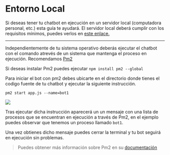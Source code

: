 
# Entorno Local

Si deseas tener tu chatbot en ejecución en un servidor local (computadora personal, etc.) esta guía te ayudará.
El servidor local deberá cumplir con los requisitos mínimos, puedes verlos en [este enlace.](/docs/requirements)

---

Independientemente de tu sistema operativo deberás ejecutar el chatbot con el comando atrevés de un sistema que mantenga el proceso en ejecución.
Recomendamos [Pm2](https://pm2.keymetrics.io/)

<Alert>Si deseas instalar Pm2 puedes ejecutar `npm install pm2 --global`</Alert>

Para iniciar el bot con pm2 debes ubicarte en el directorio donde tienes el codigo fuente de tu chatbot y ejecutar la siguiente instrucción.

```shell
pm2 start app.js --name=bot1
```

![](https://i.imgur.com/ilPS75H.png)

Tras ejecutar dicha instrucción aparecerá un un mensaje con una lista de procesos que se encuentran en ejecución a través de Pm2, en el ejemplo puedes observar que tenemos un proceso llamado `bot1`.

Una vez obtienes dicho mensaje puedes cerrar la terminal y tu bot seguirá en ejecución sin problemas.

> Puedes obtener más información sobre Pm2 en su [documentación](https://pm2.keymetrics.io/docs/usage/quick-start/)
